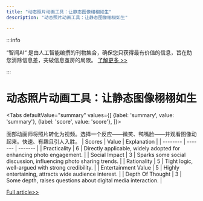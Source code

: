 ```yaml
---
title: "动态照片动画工具：让静态图像栩栩如生"
description: "动态照片动画工具：让静态图像栩栩如生"

---
```



:::info

“智闻AI“ 是由人工智能编撰的刊物集合，确保您只获得最有价值的信息，旨在助您消除信息差，突破信息茧房的局限。  [了解更多 >>](/)

:::

# 动态照片动画工具：让静态图像栩栩如生


<Tabs
	defaultValue="summary"
	values={[
	{label: 'summary', value: 'summary'},
	{label: 'score', value: 'score'},
]}>
<TabItem value="summary">


面部动画师将照片转化为视频。选择一个反应——微笑、鸭嘴脸——并观看图像动起来。快速、有趣且引人入胜。
</TabItem>
<TabItem value="score">
	| Scores     | Value   | Explanation |
	| -------- | ------- | ------- |
	| Practicality  | 6    | Directly applicable, widely adopted for enhancing photo engagement.    |
	| Social Impact | 3     | Sparks some social discussion, influencing photo sharing trends.    |
	| Rationality    | 5    | Tight logic, well-argued with strong credibility.    |
	| Entertainment Value    | 5    | Highly entertaining, attracts wide audience interest.    |
	| Depth Of Thought    | 3    | Some depth, raises questions about digital media interaction.    |
</TabItem>
</Tabs>

[Full article>>](https://www.producthunt.com/posts/face-animator)
